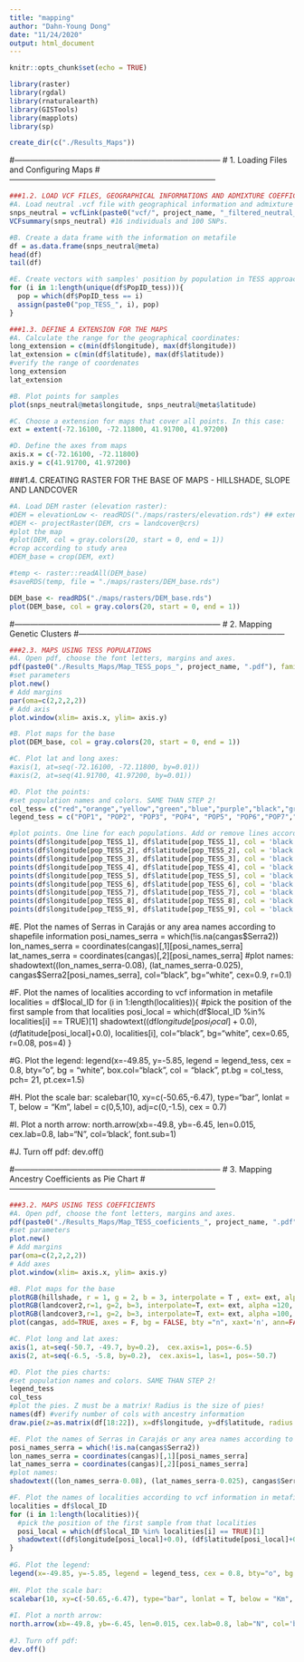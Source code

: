 ```yaml
---
title: "mapping"
author: "Dahn-Young Dong"
date: "11/24/2020"
output: html_document
---
```


```r
knitr::opts_chunk$set(echo = TRUE)
```

```r
library(raster)
library(rgdal)
library(rnaturalearth)
library(GISTools)
library(mapplots)
library(sp)

create_dir(c("./Results_Maps"))
```

#------------------------------------------------------------------------------
#                    1. Loading Files and Configuring Maps 
#------------------------------------------------------------------------------

```r
###1.2. LOAD VCF FILES, GEOGRAPHICAL INFORMATIONS AND ADMIXTURE COEFFICIENTS: 
#A. Load neutral .vcf file with geographical information and admixture and :
snps_neutral = vcfLink(paste0("vcf/", project_name, "_filtered_neutral_LEA_DAPC_TESS.vcf"), overwriteID=T)
VCFsummary(snps_neutral) #16 individuals and 100 SNPs.

#B. Create a data frame with the information on metafile
df = as.data.frame(snps_neutral@meta)
head(df)
tail(df)

#E. Create vectors with samples' position by population in TESS approach:
for (i in 1:length(unique(df$PopID_tess))){
  pop = which(df$PopID_tess == i)
  assign(paste0("pop_TESS_", i), pop)
}

```

```r
###1.3. DEFINE A EXTENSION FOR THE MAPS
#A. Calculate the range for the geographical coordinates:
long_extension = c(min(df$longitude), max(df$longitude))
lat_extension = c(min(df$latitude), max(df$latitude))
#verify the range of coordenates
long_extension
lat_extension

#B. Plot points for samples 
plot(snps_neutral@meta$longitude, snps_neutral@meta$latitude)

#C. Choose a extension for maps that cover all points. In this case:
ext = extent(-72.16100, -72.11800, 41.91700, 41.97200)

#D. Define the axes from maps
axis.x = c(-72.16100, -72.11800)
axis.y = c(41.91700, 41.97200)
```

###1.4. CREATING RASTER FOR THE BASE OF MAPS - HILLSHADE, SLOPE AND LANDCOVER
```r
#A. Load DEM raster (elevation raster):
#DEM = elevationLow <- readRDS("./maps/rasters/elevation.rds") ## extent didn't match so skip for now 
#DEM <- projectRaster(DEM, crs = landcover@crs)
#plot the map
#plot(DEM, col = gray.colors(20, start = 0, end = 1))
#crop according to study area
#DEM_base = crop(DEM, ext)

#temp <- raster::readAll(DEM_base)
#saveRDS(temp, file = "./maps/rasters/DEM_base.rds")

DEM_base <- readRDS("./maps/rasters/DEM_base.rds")
plot(DEM_base, col = gray.colors(20, start = 0, end = 1))
```

#------------------------------------------------------------------------------
#                           2. Mapping Genetic Clusters 
#------------------------------------------------------------------------------
```r
###2.3. MAPS USING TESS POPULATIONS
#A. Open pdf, choose the font letters, margins and axes.
pdf(paste0("./Results_Maps/Map_TESS_pops_", project_name, ".pdf"), family="Helvetica", onefile = F)
#set parameters
plot.new()
# Add margins
par(oma=c(2,2,2,2))
# Add axis
plot.window(xlim= axis.x, ylim= axis.y)
```

```r
#B. Plot maps for the base
plot(DEM_base, col = gray.colors(20, start = 0, end = 1))

#C. Plot lat and long axes:
#axis(1, at=seq(-72.16100, -72.11800, by=0.01))
#axis(2, at=seq(41.91700, 41.97200, by=0.01))

#D. Plot the points:
#set population names and colors. SAME THAN STEP 2!
col_tess= c("red","orange","yellow","green","blue","purple","black","grey","turquoise") 
legend_tess = c("POP1", "POP2", "POP3", "POP4", "POP5", "POP6","POP7","POP8","POP9")

#plot points. One line for each populations. Add or remove lines according to your necessity. #the code here is inconsistent, can't find pop_TESS_X
points(df$longitude[pop_TESS_1], df$latitude[pop_TESS_1], col = 'black', bg = col_tess[1], cex = 2.5, pch=21) #POP1
points(df$longitude[pop_TESS_2], df$latitude[pop_TESS_2], col = 'black', bg = col_tess[2], cex = 2.5, pch=21) #POP2
points(df$longitude[pop_TESS_3], df$latitude[pop_TESS_3], col = 'black', bg = col_tess[3], cex = 2.5, pch=21) #POP3
points(df$longitude[pop_TESS_4], df$latitude[pop_TESS_4], col = 'black', bg = col_tess[4], cex = 2.5, pch=21) #POP4
points(df$longitude[pop_TESS_5], df$latitude[pop_TESS_5], col = 'black', bg = col_tess[5], cex = 2.5, pch=21) #POP5
points(df$longitude[pop_TESS_6], df$latitude[pop_TESS_6], col = 'black', bg = col_tess[6], cex = 2.5, pch=21) #POP5
points(df$longitude[pop_TESS_7], df$latitude[pop_TESS_7], col = 'black', bg = col_tess[7], cex = 2.5, pch=21) #POP5
points(df$longitude[pop_TESS_8], df$latitude[pop_TESS_8], col = 'black', bg = col_tess[8], cex = 2.5, pch=21) #POP5
points(df$longitude[pop_TESS_9], df$latitude[pop_TESS_9], col = 'black', bg = col_tess[9], cex = 2.5, pch=21) #POP5
```

#E. Plot the names of Serras in Carajás or any area names according to shapefile information
posi_names_serra = which(!is.na(cangas$Serra2))
lon_names_serra = coordinates(cangas)[,1][posi_names_serra]
lat_names_serra = coordinates(cangas)[,2][posi_names_serra]
#plot names:
shadowtext((lon_names_serra-0.08), (lat_names_serra-0.025), cangas$Serra2[posi_names_serra], col="black", bg="white", cex=0.9, r=0.1)

#F. Plot the names of localities according to vcf information in metafile
localities = df$local_ID
for (i in 1:length(localities)){
  #pick the position of the first sample from that localities
  posi_local = which(df$local_ID %in% localities[i] == TRUE)[1]
  shadowtext((df$longitude[posi_local]+0.0), (df$latitude[posi_local]+0.0), localities[i], col="black", bg="white", cex=0.65, r=0.08, pos=4)
}

#G. Plot the legend:
legend(x=-49.85, y=-5.85, legend = legend_tess, cex = 0.8, bty="o", bg = "white", box.col="black",  col = "black", pt.bg = col_tess, pch= 21, pt.cex=1.5)

#H. Plot the scale bar:
scalebar(10, xy=c(-50.65,-6.47), type="bar", lonlat = T, below = "Km", label = c(0,5,10), adj=c(0,-1.5), cex = 0.7)

#I. Plot a north arrow:
north.arrow(xb=-49.8, yb=-6.45, len=0.015, cex.lab=0.8, lab="N", col='black', font.sub=1)

#J. Turn off pdf:
dev.off()

#------------------------------------------------------------------------------
#                     3. Mapping Ancestry Coefficients as Pie Chart
#------------------------------------------------------------------------------
```r
###3.2. MAPS USING TESS COEFFICIENTS
#A. Open pdf, choose the font letters, margins and axes.
pdf(paste0("./Results_Maps/Map_TESS_coeficients_", project_name, ".pdf"), family="Helvetica", onefile = F)
#set parameters
plot.new()
# Add margins
par(oma=c(2,2,2,2))
# Add axes
plot.window(xlim= axis.x, ylim= axis.y)

#B. Plot maps for the base
plotRGB(hillshade, r = 1, g = 2, b = 3, interpolate = T , ext= ext, alpha = 255, bgalpha =0, stretch="lin", bty="7", axes = F, yaxs='r', xaxs='r') #stretch "lin" or "hist" are contrast and alpha (0 to 255) is brightness
plotRGB(landcover2,r=1, g=2, b=3, interpolate=T, ext= ext, alpha =120, bgalpha =0, stretch="lin", bty="7", axes = F, yaxs='r', xaxs='r', add=T) #stretch "lin" or "hist" are contrast and alpha (0 to 255) is brightness
plotRGB(landcover3,r=1, g=2, b=3, interpolate=T, ext= ext, alpha =100, bgalpha =0, stretch="lin", bty="7", axes = F, yaxs='r', xaxs='r', add=T) #stretch "lin" or "hist" are contrast and alpha (0 to 255) is brightness
plot(cangas, add=TRUE, axes = F, bg = FALSE, bty ="n", xaxt='n', ann=FALSE, yaxt='n', lwd=1, col = "beige")

#C. Plot long and lat axes:
axis(1, at=seq(-50.7, -49.7, by=0.2),  cex.axis=1, pos=-6.5)
axis(2, at=seq(-6.5, -5.8, by=0.2),  cex.axis=1, las=1, pos=-50.7)

#D. Plot the pies charts:
#set population names and colors. SAME THAN STEP 2!
legend_tess
col_tess
#plot the pies. Z must be a matrix! Radius is the size of pies!
names(df) #verify number of cols with ancestry information
draw.pie(z=as.matrix(df[18:22]), x=df$longitude, y=df$latitude, radius = 0.02, col=col_tess, labels="")

#E. Plot the names of Serras in Carajás or any area names according to shapefile information
posi_names_serra = which(!is.na(cangas$Serra2))
lon_names_serra = coordinates(cangas)[,1][posi_names_serra]
lat_names_serra = coordinates(cangas)[,2][posi_names_serra]
#plot names:
shadowtext((lon_names_serra-0.08), (lat_names_serra-0.025), cangas$Serra2[posi_names_serra], col="black", bg="white", cex=0.9, r=0.1)

#F. Plot the names of localities according to vcf information in metafile
localities = df$local_ID
for (i in 1:length(localities)){
  #pick the position of the first sample from that localities
  posi_local = which(df$local_ID %in% localities[i] == TRUE)[1]
  shadowtext((df$longitude[posi_local]+0.0), (df$latitude[posi_local]+0.0), localities[i], col="black", bg="white", cex=0.65, r=0.08, pos=4)
}
  
#G. Plot the legend:
legend(x=-49.85, y=-5.85, legend = legend_tess, cex = 0.8, bty="o", bg = "white", box.col="black",  col = "black", pt.bg = col_tess, pch= 21, pt.cex=1.5)
  
#H. Plot the scale bar:
scalebar(10, xy=c(-50.65,-6.47), type="bar", lonlat = T, below = "Km", label = c(0,5,10), adj=c(0,-1.5), cex = 0.7)
  
#I. Plot a north arrow:
north.arrow(xb=-49.8, yb=-6.45, len=0.015, cex.lab=0.8, lab="N", col='black', font.sub=1)
  
#J. Turn off pdf:
dev.off()
```